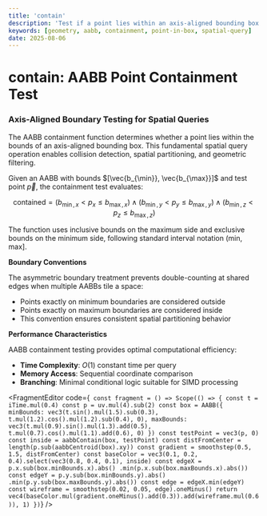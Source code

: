 ```yaml
---
title: 'contain'
description: 'Test if a point lies within an axis-aligned bounding box'
keywords: [geometry, aabb, containment, point-in-box, spatial-query]
date: 2025-08-06
---
```



# contain: AABB Point Containment Test

### Axis-Aligned Boundary Testing for Spatial Queries

The AABB containment function determines whether a point lies within the bounds of an axis-aligned bounding box. This fundamental spatial query operation enables collision detection, spatial partitioning, and geometric filtering.

Given an AABB with bounds $[\vec{b_{\min}}, \vec{b_{\max}}]$ and test point $\vec{p}$, the containment test evaluates:

$$\text{contained} = (b_{\min,x} < p_x \leq b_{\max,x}) \land (b_{\min,y} < p_y \leq b_{\max,y}) \land (b_{\min,z} < p_z \leq b_{\max,z})$$

The function uses inclusive bounds on the maximum side and exclusive bounds on the minimum side, following standard interval notation $(\text{min}, \text{max}]$.

**Boundary Conventions**

The asymmetric boundary treatment prevents double-counting at shared edges when multiple AABBs tile a space:

- Points exactly on minimum boundaries are considered outside
- Points exactly on maximum boundaries are considered inside
- This convention ensures consistent spatial partitioning behavior

**Performance Characteristics**

AABB containment testing provides optimal computational efficiency:

- **Time Complexity**: $O(1)$ constant time per query
- **Memory Access**: Sequential coordinate comparison
- **Branching**: Minimal conditional logic suitable for SIMD processing

<FragmentEditor
        code={`
const fragment = () => Scope(() => {
        const t = iTime.mul(0.4)
        const p = uv.mul(4).sub(2)
        const box = AABB({
                minBounds: vec3(t.sin().mul(1.5).sub(0.3), t.mul(1.2).cos().mul(1.2).sub(0.4), 0),
                maxBounds: vec3(t.mul(0.9).sin().mul(1.3).add(0.5), t.mul(0.7).cos().mul(1.1).add(0.6), 0)
        })
        const testPoint = vec3(p, 0)
        const inside = aabbContain(box, testPoint)
        const distFromCenter = length(p.sub(aabbCentroid(box).xy))
        const gradient = smoothstep(0.5, 1.5, distFromCenter)
        const baseColor = vec3(0.1, 0.2, 0.4).select(vec3(0.8, 0.4, 0.1), inside)
        const edgeX = p.x.sub(box.minBounds.x).abs()
                 .min(p.x.sub(box.maxBounds.x).abs())
        const edgeY = p.y.sub(box.minBounds.y).abs()
                 .min(p.y.sub(box.maxBounds.y).abs())
        const edge = edgeX.min(edgeY)
        const wireframe = smoothstep(0.02, 0.05, edge).oneMinus()
        return vec4(baseColor.mul(gradient.oneMinus().add(0.3)).add(wireframe.mul(0.6)), 1)
})`}
/>

